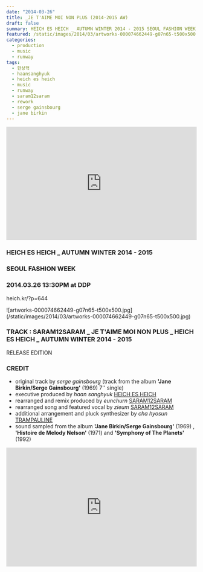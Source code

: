 ```yaml
---
date: "2014-03-26"
title: _JE T'AIME MOI NON PLUS (2014-2015 AW)
draft: false
summary: HEICH ES HEICH _ AUTUMN WINTER 2014 - 2015 SEOUL FASHION WEEK 2014.03.26 13:30PM at DDP
featured: /static/images/2014/03/artworks-000074662449-g07n65-t500x500.jpg
categories:
  - production
  - music
  - runway
tags:
  - 한상혁
  - haansanghyuk
  - heich es heich
  - music
  - runway
  - saram12saram
  - rework
  - serge gainsbourg
  - jane birkin
---
```


<div className="container flex justify-center">
  <iframe
    width="100%"
    height="300"
    scrolling="no"
    frameBorder="no"
    src="https://w.soundcloud.com/player/?url=https%3A//api.soundcloud.com/tracks/141514159&amp;color=%23ff5500&amp;auto_play=false&amp;hide_related=false&amp;show_comments=true&amp;show_user=true&amp;show_reposts=false&amp;show_teaser=true&amp;visual=true"
  ></iframe>
</div>

### HEICH ES HEICH \_ AUTUMN WINTER 2014 - 2015

### SEOUL FASHION WEEK

### 2014.03.26 13:30PM at DDP

heich.kr/?p=644

<div className="container flex justify-center">
  ![artworks-000074662449-g07n65-t500x500.jpg](/static/images/2014/03/artworks-000074662449-g07n65-t500x500.jpg)
</div>

### TRACK : SARAM12SARAM _ JE T'AIME MOI NON PLUS _ HEICH ES HEICH \_ AUTUMN WINTER 2014 - 2015

RELEASE EDITION

### CREDIT

- original track by _serge gainsbourg_ (track from the album **'Jane Birkin/Serge Gainsbourg'** (1969) 7'' single)
- executive produced by _haan sanghyuk_ [HEICH ES HEICH](http://heich.kr/)
- rearranged and remix produced by _eunchurn_ [SARAM12SARAM](https://saram12saram.github.io)
- rearranged song and featured vocal by _zieum_ [SARAM12SARAM](https://saram12saram.github.io)
- additional arrangement and pluck synthesizer by _cha hyosun_ [TRAMPAULINE](https://trampauline.wordpress.com/)
- sound sampled from the album **'Jane Birkin/Serge Gainsbourg'** (1969) , **'Histoire de Melody Nelson'** (1971) and **'Symphony of The Planets'** (1992)

<div className="aspect-ratio container flex justify-center">
  <iframe
    width="100%"
    height="315"
    src="https://www.youtube.com/embed/MF40OFD6PGQ?rel=0&amp;showinfo=0"
    frameBorder="0"
    allow="autoplay; encrypted-media"
    allowFullScreen
  ></iframe>
</div>
